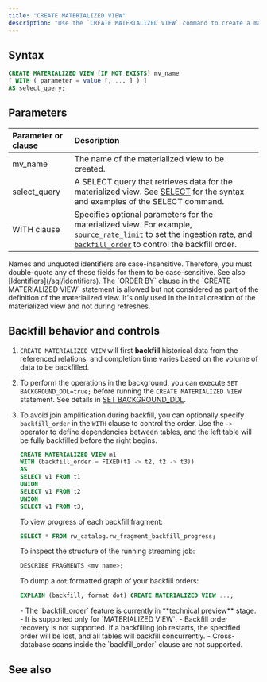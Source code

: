 ```yaml
---
title: "CREATE MATERIALIZED VIEW"
description: "Use the `CREATE MATERIALIZED VIEW` command to create a materialized view. A materialized view can be created based on sources, tables, materialized views, or indexes."
---
```


## Syntax

```sql
CREATE MATERIALIZED VIEW [IF NOT EXISTS] mv_name
[ WITH ( parameter = value [, ... ] ) ]
AS select_query;
```

## Parameters

| Parameter or clause | Description                                                                                                                                              |
| :------------------ | :------------------------------------------------------------------------------------------------------------------------------------------------------- |
| mv_name          | The name of the materialized view to be created.                                                                                                         |
| select_query     | A SELECT query that retrieves data for the materialized view. See [SELECT](/sql/commands/sql-select) for the syntax and examples of the SELECT command. |
| WITH clause     | Specifies optional parameters for the materialized view. For example, [`source_rate_limit`](/troubleshoot/troubleshoot-oom#oom-when-creating-materialized-views) to set the ingestion rate, and [`backfill_order`](/sql/commands/sql-create-mv#backfill-behavior-and-controls) to control the backfill order. |

<Note>
Names and unquoted identifiers are case-insensitive. Therefore, you must double-quote any of these fields for them to be case-sensitive. See also [Identifiers](/sql/identifiers).
</Note>

<Note>
The `ORDER BY` clause in the `CREATE MATERIALIZED VIEW` statement is allowed but not considered as part of the definition of the materialized view. It's only used in the initial creation of the materialized view and not during refreshes.
</Note>

## Backfill behavior and controls

1. `CREATE MATERIALIZED VIEW` will first **backfill** historical data from the referenced relations, and completion time varies based on the volume of data to be backfilled.

2. To perform the operations in the background, you can execute `SET BACKGROUND_DDL=true;` before running the `CREATE MATERIALIZED VIEW` statement. See details in [SET BACKGROUND\_DDL](/sql/commands/sql-set-background-ddl).

3. To avoid join amplification during backfill, you can optionally specify `backfill_order` in the `WITH` clause to control the order. Use the `->` operator to define dependencies between tables, and the left table will be fully backfilled before the right begins.

    ```sql
    CREATE MATERIALIZED VIEW m1
    WITH (backfill_order = FIXED(t1 -> t2, t2 -> t3))
    AS
    SELECT v1 FROM t1
    UNION
    SELECT v1 FROM t2
    UNION
    SELECT v1 FROM t3;
    ```

    To view progress of each backfill fragment:
    ```sql
    SELECT * FROM rw_catalog.rw_fragment_backfill_progress;
    ```

    To inspect the structure of the running streaming job:
    ```sql
    DESCRIBE FRAGMENTS <mv name>;
    ```

    To dump a `dot` formatted graph of your backfill orders:

    ```sql
    EXPLAIN (backfill, format dot) CREATE MATERIALIZED VIEW ...;
    ```

    <Note>
    - The `backfill_order` feature is currently in **technical preview** stage.
    - It is supported only for `MATERIALIZED VIEW`.
    - Backfill order recovery is not supported. If a backfilling job restarts, the specified order will be lost, and all tables will backfill concurrently.
    - Cross-database scans inside the `backfill_order` clause are not supported.
    </Note>

## See also

<CardGroup>
  <Card
    title="Overview of data processing"
    icon="database"
    href="/processing/overview"
    horizontal
  />
</CardGroup>

